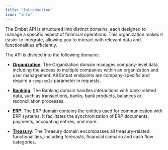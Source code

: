 ```yaml
---
title: "Introduction"
icon: "info"
---
```


The Embat API is structured into distinct domains, each designed to manage a specific aspect of financial operations. This organization makes it easier to integrate, allowing you to interact with relevant data and functionalities efficiently.


The API is divided into the following domains:


- [**Organization**](/api/organization): The Organization domain manages company-level data, including the access to multiple companies within an organization and user management. All Embat endpoints are company-specific and require a `companyId` parameter in requests.  

- [**Banking**](/api/banking): The Banking domain handles interactions with bank-related data, such as transactions, banks, bank products, balances or reconciliation processes.  

- [**ERP**](/api/erp): The ERP domain contains the entities used for communication with ERP systems. It facilitates the synchronization of ERP documents, payments, accounting entries, and more.  

- [**Treasury**](/api/treasury): The Treasury domain encompasses all treasury-related functionalities, including forecasts, financial scenario and cash flow categories.  
